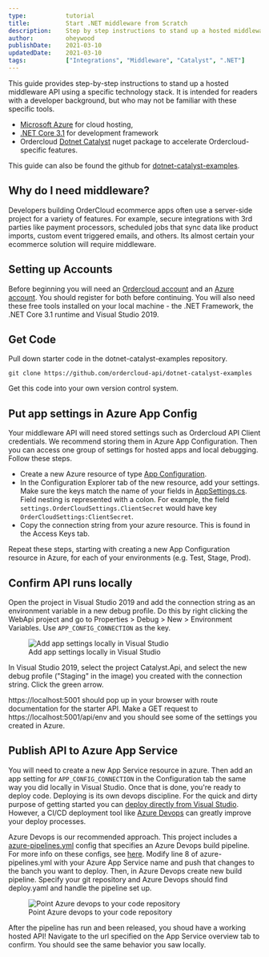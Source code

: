 ```yaml
---
type:           tutorial
title:          Start .NET middleware from Scratch
description:    Step by step instructions to stand up a hosted middleware using .NET Catalyst
author:         oheywood
publishDate:    2021-03-10
updatedDate:    2021-03-10    
tags:           ["Integrations", "Middleware", "Catalyst", ".NET"]
---
```



This guide provides step-by-step instructions to stand up a hosted middleware API using a specific technology stack. It is intended for readers with a developer background, but who may not be familiar with these specific tools. 
- [Microsoft Azure](https://docs.microsoft.com/en-us/azure/guides/developer/azure-developer-guide) for cloud hosting, 
- [.NET Core 3.1](https://docs.microsoft.com/en-us/aspnet/core/introduction-to-aspnet-core?view=aspnetcore-3.1) for development framework
- Ordercloud [Dotnet Catalyst](https://github.com/ordercloud-api/ordercloud-dotnet-catalyst) nuget package to accelerate Ordercloud-specific features. 

This guide can also be found the github for [dotnet-catalyst-examples](https://github.com/ordercloud-api/dotnet-catalyst-examples). 

## Why do I need middleware? 

Developers building OrderCloud ecommerce apps often use a server-side project for a variety of features. For example, secure integrations with 3rd parties like payment processors, scheduled jobs that sync data like product imports, custom event triggered emails, and others. Its almost certain your ecommerce solution will require middleware. 

## Setting up Accounts

Before beginning you will need an [Ordercloud account](https://portal.ordercloud.io/register) and an [Azure account](https://azure.microsoft.com/en-us/pricing/purchase-options/pay-as-you-go). You should register for both before continuing. You will also need these free tools installed on your local machine - the .NET Framework, the .NET Core 3.1 runtime and Visual Studio 2019.

## Get Code 

Pull down starter code in the dotnet-catalyst-examples repository. 
```
git clone https://github.com/ordercloud-api/dotnet-catalyst-examples
```
Get this code into your own version control system.

## Put app settings in Azure App Config

Your middleware API will need stored settings such as Ordercloud API Client credentials. We recommend storing them in Azure App Configuration. Then you can access one group of settings for hosted apps and local debugging. Follow these steps.
- Create a new Azure resource of type [App Configuration](https://docs.microsoft.com/en-us/azure/azure-app-configuration/overview).
- In the Configuration Explorer tab of the new resource, add your settings. Make sure the keys match the name of your fields in [AppSettings.cs](https://github.com/ordercloud-api/dotnet-catalyst-examples/blob/dev/Catalyst.Api/AppSettings.cs). Field nesting is represented with a colon. For example, the field `settings.OrderCloudSettings.ClientSecret` would have key `OrderCloudSettings:ClientSecret`.
- Copy the connection string from your azure resource. This is found in the Access Keys tab. 

Repeat these steps, starting with creating a new App Configuration resource in Azure, for each of your environments (e.g. Test, Stage, Prod).

## Confirm API runs locally 

Open the project in Visual Studio 2019 and add the connection string as an environment variable in a new debug profile. Do this by right clicking the WebApi project and go to Properties > Debug > New > Environment Variables. Use `APP_CONFIG_CONNECTION` as the key.

<figure class="blog-figure">
<img src="/images/knowledge-base/inline/start-dotnet-middleware-from-scratch/local_debug_profile.png" alt="Add app settings locally in Visual Studio"/>
<figcaption>Add app settings locally in Visual Studio</figcaption>
</figure>

In Visual Studio 2019, select the project Catalyst.Api, and select the new debug profile ("Staging" in the image) you created with the connection string. Click the green arrow.

 https://localhost:5001 should pop up in your browser with route documentation for the starter API. Make a GET request to https://localhost:5001/api/env and you should see some of the settings you created in Azure. 


## Publish API to Azure App Service 

You will need to create a new App Service resource in azure. Then add an app setting for `APP_CONFIG_CONNECTION` in the Configuration tab the same way you did locally in Visual Studio. Once that is done, you're ready to deploy code. Deploying is its own devops discipline. For the quick and dirty purpose of getting started you can [deploy directly from Visual Studio](https://docs.microsoft.com/en-us/aspnet/core/tutorials/publish-to-azure-webapp-using-vs?view=aspnetcore-5.0). However, a CI/CD deployment tool like [Azure Devops](https://azure.microsoft.com/en-us/services/devops) can greatly improve your deploy processes. 

Azure Devops is our recommended approach. This project includes a [azure-pipelines.yml](https://github.com/ordercloud-api/dotnet-catalyst-examples/blob/dev/azure-pipelines.yml) config that specifies an Azure Devops build pipeline. For more info on these configs, see [here](https://docs.microsoft.com/en-us/azure/devops/pipelines/yaml-schema?view=azure-devops&tabs=schema%2Cparameter-schema). Modify line 8 of azure-pipelines.yml with your Azure App Service name and push that changes to the banch you want to deploy. Then, in Azure Devops create new build pipeline. Specify your git repository and Azure Devops should find deploy.yaml and handle the pipeline set up.

<figure class="blog-figure">
<img src="/images/knowledge-base/inline/start-dotnet-middleware-from-scratch/where_is_your_code.png" alt="Point Azure devops to your code repository"/>
<figcaption>Point Azure devops to your code repository</figcaption>
</figure>

After the pipeline has run and been released, you shoud have a working hosted API! Navigate to the url specified on the App Service overview tab to confirm. You should see the same behavior you saw locally. 
